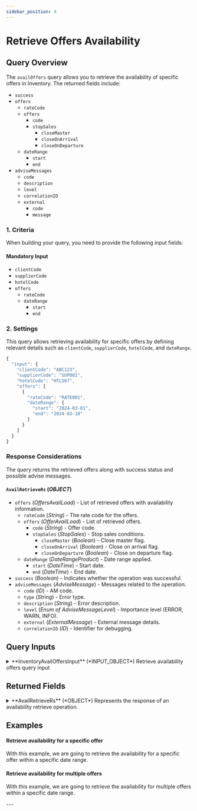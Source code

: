 ```yaml
---
sidebar_position: 4
---
```



# Retrieve Offers Availability

## Query Overview

The `availOffers` query allows you to retrieve the availability of specific offers in Inventory. The returned fields include:

* `success`
* `offers`
    * `rateCode`
    * `offers`
        * `code`
        * `stopSales`
            * `closeMaster`
            * `closeOnArrival`
            * `closeOnDeparture`
    * `dateRange`
        * `start`
        * `end`
* `adviseMessages`
    * `code`
    * `description`
    * `level`
    * `correlationID`
    * `external`
        * `code`
        * `message`

### 1. Criteria

When building your query, you need to provide the following input fields:

#### Mandatory Input
* `clientCode`
* `supplierCode`
* `hotelCode`
* `offers`
    * `rateCode`
    * `dateRange`
        * `start`
        * `end`

### 2. Settings

This query allows retrieving availability for specific offers by defining relevant details such as `clientCode`, `supplierCode`, `hotelCode`, and `dateRange`.

```js
{
  "input": {
    "clientCode": "ABC123",
    "supplierCode": "SUP001",
    "hotelCode": "HTL567",
    "offers": [
      {
        "rateCode": "RATE001",
        "dateRange": {
          "start": "2024-03-01",
          "end": "2024-03-10"
        }
      }
    ]
  }
}
```

### Response Considerations

The query returns the retrieved offers along with success status and possible advise messages.

#### `AvailRetrieveRs` (*OBJECT*)
* `offers` (*OffersAvailLoad*) - List of retrieved offers with availability information.
    * `rateCode` (*String*) - The rate code for the offers.
    * `offers` (*OfferAvailLoad*) - List of retrieved offers.
        * `code` (*String*) - Offer code.
        * `stopSales` (*StopSales*) - Stop sales conditions.
            * `closeMaster` (*Boolean*) - Close master flag.
            * `closeOnArrival` (*Boolean*) - Close on arrival flag.
            * `closeOnDeparture` (*Boolean*) - Close on departure flag.
    * `dateRange` (*DateRangeProduct*) - Date range applied.
        * `start` (*DateTime*) - Start date.
        * `end` (*DateTime*) - End date.
* `success` (*Boolean*) - Indicates whether the operation was successful.
* `adviseMessages` (*AdviseMessage*) - Messages related to the operation.
    * `code` (*ID*) - AM code.
    * `type` (*String*) - Error type.
    * `description` (*String*) - Error description.
    * `level` (*Enum of AdviseMessageLevel*) - Importance level (ERROR, WARN, INFO).
    * `external` (*ExternalMessage*) - External message details.
    * `correlationID` (*ID*) - Identifier for debugging.

## Query Inputs


<details>
  <summary>
  **InventoryAvailOffersInput** (*INPUT_OBJECT*)  
  Retrieve availability offers query input  
  </summary>
  
  <details style={{ pointerEvents: "none" }}>
    <summary>
    **clientCode**&nbsp;<span class="required"> *</span>&nbsp; (*String*)  
    Client code.  
    </summary>
  </details>

  <details style={{ pointerEvents: "none" }}>
    <summary>
    **supplierCode**&nbsp;<span class="required"> *</span>&nbsp; (*String*)  
    Travelgate Supplier/Channel code.  
    </summary>
  </details>

  <details>
    <summary>
    **offers**&nbsp;<span class="required"> *</span>&nbsp; (*OffersAvailRetrieveInput*)  
    Hotel offers input data.  
    </summary>

    <details style={{ pointerEvents: "none" }}>
      <summary>
      **rateCode** (*String*)  
      Rate code associated with the offers to retrieve.  
      </summary>
    </details>

    <details style={{ pointerEvents: "none" }}>
      <summary>
      **offers** (*String*)  
      List of offers to retrieve.  
      </summary>
    </details>

    <details>
      <summary>
      **dateRange** (*DateRangeProductInput*)  
      Date range to apply  
      </summary>

      <details style={{ pointerEvents: "none" }}>
        <summary>
        **start**&nbsp;<span class="required"> *</span>&nbsp; (*DateTime*)  
        Start date.  
        </summary>
      </details>

      <details style={{ pointerEvents: "none" }}>
        <summary>
        **end**&nbsp;<span class="required"> *</span>&nbsp; (*DateTime*)  
        End date.  
        </summary>
      </details>
    </details>
  </details>

  <details style={{ pointerEvents: "none" }}>
    <summary>
    **hotelCode**&nbsp;<span class="required"> *</span>&nbsp; (*String*)  
    Code associated with the hotel.  
    </summary>
  </details>

  <details style={{ pointerEvents: "none" }}>
    <summary>
    **contextCode** (*String*)  
    Context code.  
    </summary>
  </details>
  
</details>



## Returned Fields


<details>
  <summary>
  **AvailRetrieveRs** (*OBJECT*)  
  Represents the response of an availability retrieve operation.  
  </summary>
  
  
  <details>
    <summary>
    **rates** (*RateAvailLoad*)  
    List of rates retrieved. See RateAvailLoad.  
    </summary>

    <details style={{ pointerEvents: "none" }}>
      <summary>
      **rateCode** (*String*)  
      Code associated with the rate.  
      </summary>
    </details>

    <details style={{ pointerEvents: "none" }}>
      <summary>
      **rooms** (*String*)  
      List of rooms associated with the rate.  
      </summary>
    </details>

    <details>
      <summary>
      **restrictions** (*RestrictionsLoad*)  
      Restrictions for the rate. See RestrictionsLoad.  
      </summary>

      <details style={{ pointerEvents: "none" }}>
        <summary>
        **bookingLimit** (*Int*)  
        Booking limit associated with the product.  
        </summary>
      </details>

      <details>
        <summary>
        **lengthOfStay** (*LengthOfStay*)  
        Length of stay associated with the product. See LengthOfStay.  
        </summary>

        <details>
          <summary>
          **fullStay** (*FullStay*)  
          Full stay associated with the product. See FullStay.  
          </summary>

          <details style={{ pointerEvents: "none" }}>
            <summary>
            **minimum** (*Int*)  
            Minimum length of the full stay.  
            </summary>
          </details>

          <details style={{ pointerEvents: "none" }}>
            <summary>
            **maximum** (*Int*)  
            Maximum length of the full stay.  
            </summary>
          </details>
        </details>

        <details>
          <summary>
          **arrival** (*InventoryArrivalType*)  
          Arrival associated with the product. See Arrival.  
          </summary>

          <details style={{ pointerEvents: "none" }}>
            <summary>
            **minimum** (*Int*)  
            Minimum length of the arrival period.  
            </summary>
          </details>

          <details style={{ pointerEvents: "none" }}>
            <summary>
            **maximum** (*Int*)  
            Maximum length of the arrival period.  
            </summary>
          </details>
        </details>
      </details>

      <details style={{ pointerEvents: "none" }}>
        <summary>
        **minRelease** (*Int*)  
        Minimum release period associated with the product.  
        </summary>
      </details>

      <details style={{ pointerEvents: "none" }}>
        <summary>
        **maxRelease** (*Int*)  
        Maximum release period associated with the product.  
        </summary>
      </details>

      <details>
        <summary>
        **stopSales** (*StopSales*)  
        Stop sales associated with the product. See StopSales.  
        </summary>

        <details style={{ pointerEvents: "none" }}>
          <summary>
          **closeMaster** (*Boolean*)  
          Indicates whether to close the master.  
          </summary>
        </details>

        <details style={{ pointerEvents: "none" }}>
          <summary>
          **closeOnArrival** (*Boolean*)  
          Indicates whether to close on arrival. Null if not applicable.  
          </summary>
        </details>

        <details style={{ pointerEvents: "none" }}>
          <summary>
          **closeOnDeparture** (*Boolean*)  
          Indicates whether to close on departure. Null if not applicable.  
          </summary>
        </details>
      </details>

      <details style={{ pointerEvents: "none" }}>
        <summary>
        **freeSales** (*Boolean*)  
        Indicates whether the product is available for free sales.  
        </summary>
      </details>
    </details>

    <details>
      <summary>
      **applicableWeekdays** (*ApplicableWeekdays*)  
      Weekdays when the rate is applicable. See ApplicableWeekdays.  
      </summary>

      <details style={{ pointerEvents: "none" }}>
        <summary>
        **all** (*Boolean*)  
        Indicates whether the price or rate is applicable on all days.  
        </summary>
      </details>

      <details style={{ pointerEvents: "none" }}>
        <summary>
        **monday** (*Boolean*)  
        Indicates whether the price or rate is applicable on Mondays.  
        </summary>
      </details>

      <details style={{ pointerEvents: "none" }}>
        <summary>
        **tuesday** (*Boolean*)  
        Indicates whether the price or rate is applicable on Tuesdays.  
        </summary>
      </details>

      <details style={{ pointerEvents: "none" }}>
        <summary>
        **wednesday** (*Boolean*)  
        Indicates whether the price or rate is applicable on Wednesdays.  
        </summary>
      </details>

      <details style={{ pointerEvents: "none" }}>
        <summary>
        **thursday** (*Boolean*)  
        Indicates whether the price or rate is applicable on Thursdays.  
        </summary>
      </details>

      <details style={{ pointerEvents: "none" }}>
        <summary>
        **friday** (*Boolean*)  
        Indicates whether the price or rate is applicable on Fridays.  
        </summary>
      </details>

      <details style={{ pointerEvents: "none" }}>
        <summary>
        **saturday** (*Boolean*)  
        Indicates whether the price or rate is applicable on Saturdays.  
        </summary>
      </details>

      <details style={{ pointerEvents: "none" }}>
        <summary>
        **sunday** (*Boolean*)  
        Indicates whether the price or rate is applicable on Sundays.  
        </summary>
      </details>
    </details>

    <details>
      <summary>
      **dateRange** (*DateRangeProduct*)  
      Date range to apply  
      </summary>

      <details style={{ pointerEvents: "none" }}>
        <summary>
        **start**&nbsp;<span class="required"> *</span>&nbsp; (*DateTime*)  
        Start date.  
        </summary>
      </details>

      <details style={{ pointerEvents: "none" }}>
        <summary>
        **end**&nbsp;<span class="required"> *</span>&nbsp; (*DateTime*)  
        End date.  
        </summary>
      </details>
    </details>
  </details>

  <details>
    <summary>
    **derivedRates** (*DerivedRatesAvailLoad*)  
    List of derived rates retrieved. See DerivedRatesAvailLoad.  
    </summary>

    <details style={{ pointerEvents: "none" }}>
      <summary>
      **baseRateCode** (*String*)  
      Base rate code associated with the derived rates.  
      </summary>
    </details>

    <details>
      <summary>
      **rates** (*DerivedRateAvailLoad*)  
      List of derived rates to load. See DerivedRateAvailLoad.  
      </summary>

      <details style={{ pointerEvents: "none" }}>
        <summary>
        **rateCode** (*String*)  
        Code associated with the rate.  
        </summary>
      </details>

      <details style={{ pointerEvents: "none" }}>
        <summary>
        **isActive**&nbsp;<span class="required"> *</span>&nbsp; (*Boolean*)  
        Indicates whether the rate is active.  
        </summary>
      </details>

      <details>
        <summary>
        **restrictions** (*RestrictionsDerivedRateLoad*)  
        Restrictions to load for the derived rate. See RestrictionsLoad.  
        </summary>


        <details style={{ pointerEvents: "none" }}>
          <summary>
          **minRelease** (*Int*)  
          Minimum release period associated with the product.  
          </summary>
        </details>

        <details style={{ pointerEvents: "none" }}>
          <summary>
          **maxRelease** (*Int*)  
          Maximum release period associated with the product.  
          </summary>
        </details>

      </details>
    </details>

  </details>

  <details>
    <summary>
    **offers** (*OffersAvailLoad*)  
    List of offers retrieved. See OffersAvailLoad.  
    </summary>

    <details style={{ pointerEvents: "none" }}>
      <summary>
      **rateCode** (*String*)  
      List of rate codes associated with the offers.  
      </summary>
    </details>

    <details>
      <summary>
      **offers** (*OfferAvailLoad*)  
      List of offers to load. See OfferAvailLoad.  
      </summary>

      <details style={{ pointerEvents: "none" }}>
        <summary>
        **code** (*String*)  
        Code associated with the offer.  
        </summary>
      </details>

    </details>

  </details>

  <details style={{ pointerEvents: "none" }}>
    <summary>
    **success**&nbsp;<span class="required"> *</span>&nbsp; (*Boolean*)  
    Indicates whether the operation was successful.  
    </summary>
  </details>

  <details>
    <summary>
    **adviseMessages** (*AdviseMessage*)  
    List of advise messages associated with the operation. See AdviseMessage.  
    </summary>

    <details style={{ pointerEvents: "none" }}>
      <summary>
      **code**&nbsp;<span class="required"> *</span>&nbsp; (*ID*)  
      AM code: The following codes can be returned:  
      </summary>
    </details>

    <details style={{ pointerEvents: "none" }}>
      <summary>
      **type**&nbsp;<span class="required"> *</span>&nbsp; (*String*)  
      Error type: The following types are valid:[type]  
      </summary>
    </details>

    <details style={{ pointerEvents: "none" }}>
      <summary>
      **description**&nbsp;<span class="required"> *</span>&nbsp; (*String*)  
      Error description  
      </summary>
    </details>

    <details style={{ pointerEvents: "none" }}>
      <summary>
      **level**&nbsp;<span class="required"> *</span>&nbsp; (*Enum of AdviseMessageLevel*)  
      Indicates the level of importance of the message.
Possible values: ERROR, WARN, INFO.  
      Possible values:  
      `WARN`  
      `ERROR`  
      `INFO`  
      </summary>
    </details>

    <details>
      <summary>
      **external** (*ExternalMessage*)  
      Specify the external message.  
      </summary>

      <details style={{ pointerEvents: "none" }}>
        <summary>
        **code** (*String*)  
        External code.  
        </summary>
      </details>

      <details style={{ pointerEvents: "none" }}>
        <summary>
        **message**&nbsp;<span class="required"> *</span>&nbsp; (*String*)  
        External message.  
        </summary>
      </details>
    </details>

    <details style={{ pointerEvents: "none" }}>
      <summary>
      **correlationID**&nbsp;<span class="required"> *</span>&nbsp; (*ID*)  
      Identifier to investigate the cause of the error.  
      </summary>
    </details>
  </details>
</details>



## Examples

#### Retrieve availability for a specific offer

With this example, we are going to retrieve the availability for a specific offer within a specific date range.

<GraphqlSample query={availOffersQuery} variables={availOffersOneRateVariables} />

#### Retrieve availability for multiple offers

With this example, we are going to retrieve the availability for multiple offers within a specific date range.

<GraphqlSample query={availOffersQuery} variables={availOffersMultiplesRatesVariables} />
---
